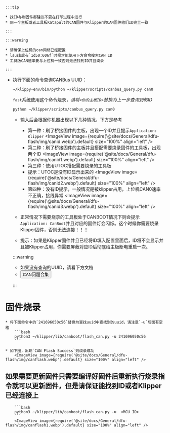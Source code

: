 


    :::tip

    * 找ID与刷固件都建议不要在打印过程中进行
    * 同一个主板或者工具板Katapult的CAN固件与Klipper的CAN固件他们ID完全一致

    :::

    :::warning

    * 请确保上位机的can网络已经配置
    * lsusb后有`1d50:606f`时候才能使用下方命令搜索CAN ID
    * 工具版CAN速率要与上位机一致否则无法找到ID并且烧录

    :::


* 执行下面的命令查询CANBus UUID：

    ```bash
    ~/klippy-env/bin/python ~/klipper/scripts/canbus_query.py can0
    ```
    `fast`系统使用这个命令烧录，*请将`<你的主板ID>`替换为上一步查询到的ID*
    
     ```bash
    python ~/klipper/scripts/canbus_query.py can0
     ```

    * 输入后会根据你机器出现以下几种情况，下方是参考
        * 第一种：刷了桥接固件的主板，出现一个ID并且提示`Application: Klipper`
            <ImageView image={require('@site/docs/General/dfu-flash/img/canid.webp').default} size="100%" align="left" />  
        * 第二种：刷了桥接固件的主板并且搭配需要烧录固件的工具板，出现两个ID
            <ImageView image={require('@site/docs/General/dfu-flash/img/canid1.webp').default} size="100%" align="left" />  
        * 第三种：使用UTOC搭配需要烧录的工具板
        * 提示：UTOC是没有ID显示出来的
            <ImageView image={require('@site/docs/General/dfu-flash/img/canid2.webp').default} size="100%" align="left" />  
        * 第四种：没有ID提示，一般情况是被klipper占用，上位机CAN0速率不正确，接线异常
            <ImageView image={require('@site/docs/General/dfu-flash/img/canid3.webp').default} size="100%" align="left" />  

    * 正常情况下需要烧录的工具板处于CANBOOT情况下则会提示`Application: CanBoot`并且对应的固件灯会闪烁。这个时候你需要烧录Klipper固件，否则无法连接！！！
    * 提示：如果是Klipper固件并且已经将ID填入配置里面后，ID将不会显示并且被Klipper占用，你需要屏蔽对应ID后彻底给主板断电重启一次。

    :::warning

    * 如果没有查询的UUID，请看下方文档  
    * <Button variant="contained" disableElevation href="/docs/DebugDoc/faq/klipper_can">CAN问题合集</Button>

    :::

# 固件烧录

    * 将下面命令中的`241696050c56`替换为查找uuid中查找到的uuid，请注意`-u`后面有空格
        ```bash
        python3 ~/klipper/lib/canboot/flash_can.py -u 241696050c56
        ```

    * 如下图，出现`CAN Flash Success`则烧录成功 
        <ImageView image={require('@site/docs/General/dfu-flash/img/canflash.webp').default} size="100%" align="left" />  



## 如果需要更新固件只需要编译好固件后重新执行烧录指令就可以更新固件，但是请保证能找到ID或者Klipper已经连接上

        ```bash
        python3 ~/klipper/lib/canboot/flash_can.py -u  <MCU ID>
        ```
        <ImageView image={require('@site/docs/General/dfu-flash/img/canflash1.webp').default} size="100%" align="left" />  
